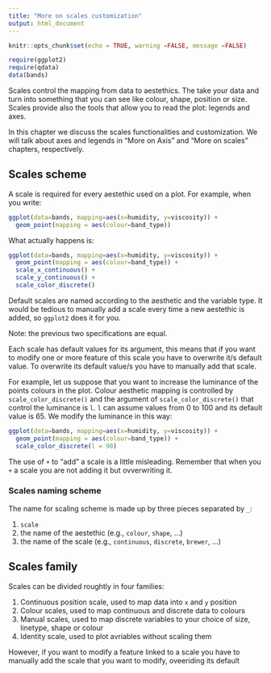 ```yaml
---
title: "More on scales customization"
output: html_document
---
```


```r
knitr::opts_chunk$set(echo = TRUE, warning =FALSE, message =FALSE)
```

```r
require(ggplot2)
require(qdata)
data(bands)
```

Scales control the mapping from data to aestethics. The take your data and turn into something that you can see like colour, shape, position or
size. Scales provide also the tools that allow you to read the plot: legends and axes. 

In this chapter we discuss the scales functionalities and customization. We will talk about axes and legends in "More on Axis" and "More on scales" chapters, respectively.  

## Scales scheme

A scale is required for every aestethic used on a plot. 
For example, when you write:

```r
ggplot(data=bands, mapping=aes(x=humidity, y=viscosity)) +
  geom_point(mapping = aes(colour=band_type))
```

What actually happens is:

```r
ggplot(data=bands, mapping=aes(x=humidity, y=viscosity)) +
  geom_point(mapping = aes(colour=band_type)) +
  scale_x_continuous() +
  scale_y_continuous() +
  scale_color_discrete()
```

Default scales are named according to the aesthetic and the variable type. It would be tedious to manually add a scale every time a new aestethic is added, so `ggplot2` does it for you.

Note: the previous two specifications are equal.

Each scale has default values for its argument, this means that if you want to modify one or more feature of this scale you have to overwrite it/s default value. To overwrite its default value/s you have to manually add that scale.

For example, let us suppose that you want to increase the luminance of the points colours in the plot. Colour aesthetic mapping is controlled by `scale_color_discrete()` and the argument of `scale_color_discrete()` that control the luminance is `l`. `l` can assume values from 0 to 100 and its default value is 65. We modify the luminance in this way:

```r
ggplot(data=bands, mapping=aes(x=humidity, y=viscosity)) +
  geom_point(mapping = aes(colour=band_type)) +
  scale_color_discrete(l = 90)
```

The use of `+` to "add" a scale is a little misleading. Remember that when you `+` a scale you are not adding it but ovverwriting it.

### Scales naming scheme

The name for scaling scheme is made up by three pieces separated by `_`:

1. `scale`
2. the name of the aestethic (e.g., `colour`, `shape`, ...)
3. the name of the scale (e.g., `continuous`, `discrete`, `brewer`, ...)

## Scales family

Scales can be divided roughtly in four families:

1. Continuous position scale, used to map data into `x` and `y` position
2. Colour scales, used to map continuous and discrete data to colours
3. Manual scales, used to map discrete variables to your choice of size, linetype, shape or colour
4. Identity scale, used to plot avriables without scaling them







However, if you want to modify a feature linked to a scale you have to manually add the scale that you want to modify, oveeriding its default

